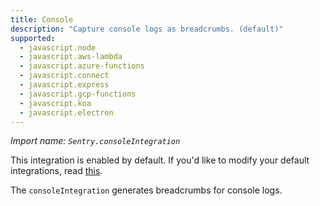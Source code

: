 ```yaml
---
title: Console
description: "Capture console logs as breadcrumbs. (default)"
supported:
  - javascript.node
  - javascript.aws-lambda
  - javascript.azure-functions
  - javascript.connect
  - javascript.express
  - javascript.gcp-functions
  - javascript.koa
  - javascript.electron
---
```


_Import name: `Sentry.consoleIntegration`_

This integration is enabled by default. If you'd like to modify your default integrations, read [this](./../#modifying-default-integrations).

The `consoleIntegration` generates breadcrumbs for console logs.
